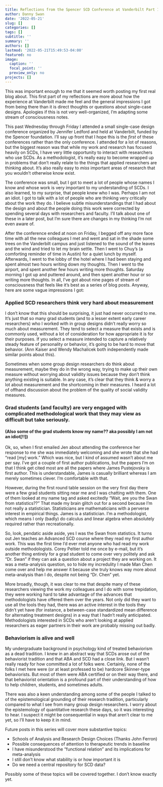 ---
title: Reflections from the Spencer SCD Conference at Vanderbilt Part 1
author: Danny Swan
date: '2022-05-21'
slug: []
categories: []
tags: []
subtitle: ''
summary: ''
authors: []
lastmod: '2022-05-21T15:49:53-04:00'
featured: no
image:
  caption: ''
  focal_point: ''
  preview_only: no
projects: []
---

This was important enough to me that it seemed worth posting my first real blog about. This first part of my reflections are more about how the experience at Vanderbilt made me feel and the general impressions I got from being there than it is direct thoughts or questions about single-case designs. Apologies if this is not very well-organized, I'm adapting some stream of consciousness notes.

This past Wednesday through Friday I attended a small single-case design conference organized by Jennifer Ledford and held at Vanderbilt, funded by the Spencer foundation. I'll say up front that I hope this is the _first_ of these conferences rather than the only conference. I attended for a lot of reasons, but the biggest reason was that while my work and research has focused heavily on SCDs, I have very little opportunity to interact with researchers who use SCDs. As a methodologist, it's really easy to become wrapped up in problems that don't really relate to the things that applied researchers are thinking about. It's also really easy to _miss_ important areas of research that you wouldn't otherwise know exist.

The conference was small, but I got to meet a lot of people whose names I know and whose work is very important to my understanding of SCDs. I also learned, to my surprise, that people knew who I was. Perhaps I am not an idiot. I got to talk with a lot of people who are thinking very critically about the work they do. I believe subtle misunderstandings that I had about the design and about the people doing this work were corrected by spending several days with researchers and faculty. I'll talk about one of these in a later post, but I'm sure there are changes in my thinking I'm not even aware of.

After the conference ended at noon on Friday, I begged off any more face time with all the new colleagues I met and went and sat in the shade some trees on the Vanderbilt campus and just listened to the sound of the leaves and the wind and tried to let my brain settle. Then I went to Chuy's (a comforting reminder of time in Austin) for a quiet lunch by myself. Afterwards, I went to the lobby of the hotel where I had been staying and spent almost two hours writing down my thoughts. Then I went to the airport, and spent another few hours writing more thoughts. Saturday morning I got up and puttered around, and then spent another hour or so writing more thoughts. In all, I've got about nine pages of stream of consciousness that feels like it's best as a series of blog posts. Anyway, here are some vague impressions I got:

### Applied SCD researchers think very hard about measurement

I don’t know that this should be surprising, it just had never occurred to me. It’s just that so many grad students (and to a lesser extent early career researchers) who I worked with in group designs didn’t really worry so much about measurement. They tend to select a measure that exists and is commonly used, without a lot of consideration for how appropriate it is for their purposes. If you select a measure intended to capture a relatively steady feature of personality or behavior, it’s going to be hard to move that behavior. (Ann Kaiser and Wendy Machalicek both independently made similar points about this). 

Sometimes when some group design researchers do think about measurement, maybe they do in the wrong way, trying to make up their own measure without worrying about validity issues because they don’t think anything existing is suitable. In any case, it’s clear that they think & worry a lot about measurement and the shortcoming in their measures. I heard a lot of offhand discussion about the problem of the quality of social validity measures.

### Grad students (and faculty) are very engaged with complicated methodological work that they may view as difficult but take seriously. 
#### (Also some of the grad students know my name?? aka possibly I am not an idiot[!!])

Ok, so, when I first emailed Jen about attending the conference her response to me she was immediately welcoming and she wrote that she had “read [my] work.” Which was nice, but I kind of assumed wasn’t about me per say. I’ve got a couple of first author publications, but the papers I’m on that I think get cited most are all the papers where James Pustejovsky is first author. This is understandable, James is casually brilliant whereas I am merely sometimes clever. I’m comfortable with that.

However, during the first round table session on the very first day there were a few grad students sitting near me and I was chatting with them. One of them looked at my name tag and asked excitedly “Wait, are you the Swan from statistics??” That made my brain glitch out for a second because I’m not really a statistician. Statisticians are mathematicians with a perverse interest in empirical things. James is a statistician. I’m a methodologist, which means I only (badly) do calculus and linear algebra when absolutely required rather than recreationally. 

So, look, pendatic aside aside, yes I was the Swan from statistics. It turns out Jen teaches an Advanced SCD course where they read my first author work. This was the first time I’d ever met anyone who had read my work outside methodologists. Corey Peltier told me once by e-mail, but it’s another thing entirely for a grad student to come over very politely and ask “Dr. Swan” if they can ask a question about a project they are working on. It was a meta-analysis question, so to hide my incredulity I made Man Chen come over and help me answer it because she truly knows way more about meta-analysis than I do, despite not being “Dr. Chen” yet.

More broadly, though, it was clear to me that despite many of these researchers viewing the work my colleagues and I do with some trepidation, they were working hard to take advantage of the advances that methodologists have offered them over the years. Not only did they want to use all the tools they had, there was an active interest in the tools they didn’t yet have (for instance, a between-case standardized mean difference for alternating treatment designs) in a way that I hadn’t really anticipated. Methodologists interested in SCDs who aren’t looking at applied researchers as eager partners in their work are probably missing out badly.

### Behaviorism is alive and well

My undergraduate background in psychology kind of treated behaviorism as a dead tradition. I knew in an abstract way that SCDs arose out of the behaviorist tradition and that ABA and SCD had a close link. But I wasn't really ready for how committed a lot of folks were. Certainly, none of the folks I met here were (or at least professed to be) hardcore Skinner-type behaviorists.  But most of them were ABA certified or on their way there, and that behaviorist orientation is a profound part of their understanding of how to help children, students, and sometimes adults.

There was also a keen understanding among some of the people I talked to of the epistemological grounding of their research tradition, particularly compared to what I see from many group design researchers. I worry about the epistemology of quantitative research these days, so it was interesting to hear. I suspect it might be consequential in ways that aren't clear to me yet, so I'll have to keep it in mind.

Future posts in this series will cover more substantive topics:

* Schools of Analysis and Research Design Choices (Thanks John Ferron)
* Possible consequences of attention to therapeutic trends in baseline
* I have misunderstood the “functional relation” and its implications for meta-analysis
* I still don’t know what stability is or how important it is
* Do we need a central repository for SCD data?

Possibly some of these topics will be covered together. I don't know exactly yet.


